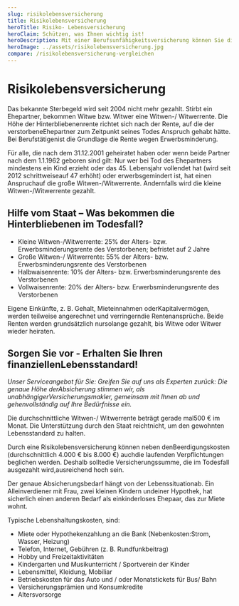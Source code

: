 ```yaml
---
slug: risikolebensversicherung
title: Risikolebensversicherung
heroTitle: Risiko- Lebensversicherung
heroClaim: Schützen, was Ihnen wichtig ist!
heroDescription: Mit einer Berufsunfähigkeitsversicherung können Sie die Existenz Ihrer Ehepartner, Lebenspartner oder Geschäftspartner optimal absichern.
heroImage: ../assets/risikolebensversicherung.jpg
compare: /risikolebensversicherung-vergleichen
---
```


<ProvenExpert />

# Risikolebensversicherung

Das bekannte Sterbegeld wird seit 2004 nicht mehr gezahlt. Stirbt ein Ehepartner, bekommen Witwe bzw. Witwer eine Witwen-/ Witwerrente. Die Höhe der Hinterbliebenenrente richtet sich nach der Rente, auf die der verstorbeneEhepartner zum Zeitpunkt seines Todes Anspruch gehabt hätte. Bei Berufstätigenist die Grundlage die Rente wegen Erwerbsminderung.

Für alle, die nach dem 31.12.2001 geheiratet haben oder wenn beide Partner nach dem 1.1.1962 geboren sind gilt: Nur wer bei Tod des Ehepartners mindestens ein Kind erzieht oder das 45. Lebensjahr vollendet hat (wird seit 2012 schrittweiseauf 47 erhöht) oder erwerbsgemindert ist, hat einen Anspruchauf die große Witwen-/Witwerrente. Andernfalls wird die kleine Witwen-/Witwerrente gezahlt.

## Hilfe vom Staat – Was bekommen die Hinterbliebenen im Todesfall?

- Kleine Witwen-/Witwerrente: 25% der Alters- bzw. Erwerbsminderungsrente des Verstorbenen; befristet auf 2 Jahre
- Große Witwen-/ Witwerrente: 55% der Alters- bzw. Erwerbsminderungsrente des Verstorbenen
- Halbwaisenrente: 10% der Alters- bzw. Erwerbsminderungsrente des Verstorbenen
- Vollwaisenrente: 20% der Alters- bzw. Erwerbsminderungsrente des Verstorbenen

<ContactAndCompareBox />

Eigene Einkünfte, z. B. Gehalt, Mieteinnahmen oderKapitalvermögen, werden teilweise angerechnet und verringerndie Rentenansprüche. Beide Renten werden grundsätzlich nursolange gezahlt, bis Witwe oder Witwer wieder heiraten.

## Sorgen Sie vor - Erhalten Sie Ihren finanziellenLebensstandard!

_Unser Serviceangebot für Sie:
Greifen Sie auf uns als Experten zurück: Die genaue Höhe derAbsicherung stimmen wir, als unabhängigerVersicherungsmakler, gemeinsam mit Ihnen ab und gehenvollständig auf Ihre Bedürfnisse ein._

Die durchschnittliche Witwen-/ Witwerrente beträgt gerade mal500 € im Monat. Die Unterstützung durch den Staat reichtnicht, um den gewohnten Lebensstandard zu halten.

Durch eine Risikolebensversicherung können neben denBeerdigungskosten (durchschnittlich 4.000 € bis 8.000 €) auchdie laufenden Verpflichtungen beglichen werden. Deshalb solltedie Versicherungssumme, die im Todesfall ausgezahlt wird,ausreichend hoch sein.

Der genaue Absicherungsbedarf hängt von der Lebenssituationab. Ein Alleinverdiener mit Frau, zwei kleinen Kindern undeiner Hypothek, hat sicherlich einen anderen Bedarf als einkinderloses Ehepaar, das zur Miete wohnt.

Typische Lebenshaltungskosten, sind:

- Miete oder Hypothekenzahlung an die Bank (Nebenkosten:Strom, Wasser, Heizung)
- Telefon, Internet, Gebühren (z. B. Rundfunkbeitrag)
- Hobby und Freizeitaktivitäten
- Kindergarten und Musikunterricht / Sportverein der Kinder
- Lebensmittel, Kleidung, Mobiliar
- Betriebskosten für das Auto und / oder Monatstickets für Bus/ Bahn
- Versicherungsprämien und Konsumkredite
- Altersvorsorge

<ContactAndCompareBox />

<ProvenExpert />

